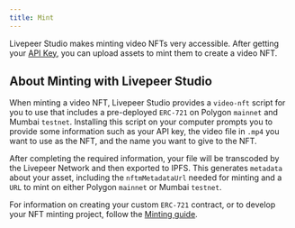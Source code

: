 ```yaml
---
title: Mint
---
```


Livepeer Studio makes minting video NFTs very accessible. After getting your [API Key](../../guides/livestreaming/api-key), you can upload assets to mint them to create a video NFT.

## About Minting with Livepeer Studio
When minting a video NFT, Livepeer Studio provides a `video-nft` script for you to use that includes a pre-deployed `ERC-721` on Polygon `mainnet` and Mumbai `testnet`. Installing this script on your computer prompts you to provide some information such as your API key, the video file in `.mp4` you want to use as the NFT, and the name you want to give to the NFT.

After completing the required information, your file will be transcoded by the Livepeer Network and then exported to IPFS. This generates `metadata` about your asset, including the `nftmMetadataUrl` needed for minting and a `URL` to mint on either Polygon `mainnet` or Mumbai `testnet`.

For information on creating your custom `ERC-721` contract, or to develop your NFT minting project, follow the [Minting guide](../../guides/mint-guides).